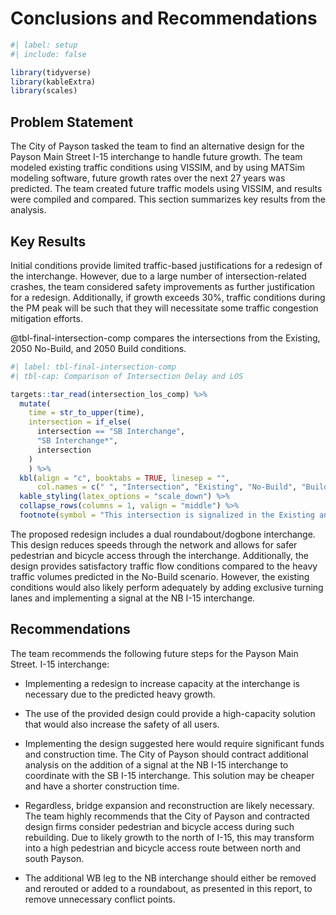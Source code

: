 # Conclusions and Recommendations

```r
#| label: setup
#| include: false

library(tidyverse)
library(kableExtra)
library(scales)
```

## Problem Statement

The City of Payson tasked the team to find an alternative design for the Payson Main Street I-15 interchange to handle future growth.
The team modeled existing traffic conditions using VISSIM, and by using MATSim modeling software, future growth rates over the next 27 years was predicted.
The team created future traffic models using VISSIM, and results were compiled and compared.
This section summarizes key results from the analysis.

## Key Results

Initial conditions provide limited traffic-based justifications for a redesign of the interchange.
However, due to a large number of intersection-related crashes, the team considered safety improvements as further justification for a redesign.
Additionally, if growth exceeds 30%, traffic conditions during the PM peak will be such that they will necessitate some traffic congestion mitigation efforts.

@tbl-final-intersection-comp compares the intersections from the Existing, 2050 No-Build, and 2050 Build conditions.

```r
#| label: tbl-final-intersection-comp
#| tbl-cap: Comparison of Intersection Delay and LOS

targets::tar_read(intersection_los_comp) %>% 
  mutate(
    time = str_to_upper(time),
    intersection = if_else(
      intersection == "SB Interchange",
      "SB Interchange*",
      intersection
    )
    ) %>% 
  kbl(align = "c", booktabs = TRUE, linesep = "",
      col.names = c(" ", "Intersection", "Existing", "No-Build", "Build")) %>% 
  kable_styling(latex_options = "scale_down") %>% 
  collapse_rows(columns = 1, valign = "middle") %>% 
  footnote(symbol = "This intersection is signalized in the Existing and No-Build models, but is unsignalized in the Build model.")
```

The proposed redesign includes a dual roundabout/dogbone interchange.
This design reduces speeds through the network and allows for safer pedestrian and bicycle access through the interchange.
Additionally, the design provides satisfactory traffic flow conditions compared to the heavy traffic volumes predicted in the No-Build scenario.
However, the existing conditions would also likely perform adequately by adding exclusive turning lanes and implementing a signal at the NB I-15 interchange.

## Recommendations

The team recommends the following future steps for the Payson Main Street. I-15 interchange:

-   Implementing a redesign to increase capacity at the interchange is necessary due to the predicted heavy growth.

-   The use of the provided design could provide a high-capacity solution that would also increase the safety of all users.

-   Implementing the design suggested here would require significant funds and construction time.
    The City of Payson should contract additional analysis on the addition of a signal at the NB I-15 interchange to coordinate with the SB I-15 interchange.
    This solution may be cheaper and have a shorter construction time.

-   Regardless, bridge expansion and reconstruction are likely necessary.
    The team highly recommends that the City of Payson and contracted design firms consider pedestrian and bicycle access during such rebuilding.
    Due to likely growth to the north of I-15, this may transform into a high pedestrian and bicycle access route between north and south Payson.

-   The additional WB leg to the NB interchange should either be removed and rerouted or added to a roundabout, as presented in this report, to remove unnecessary conflict points.
